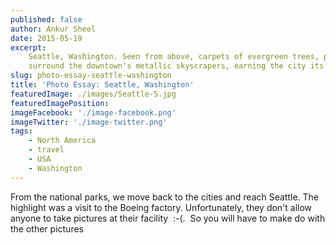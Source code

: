 ```yaml
---
published: false
author: Ankur Sheel
date: 2015-05-19
excerpt:
    Seattle, Washington. Seen from above, carpets of evergreen trees, pristine blue waters, and snowy white mountains
    surround the downtown's metallic skyscrapers, earning the city its nickname The Emerald City.
slug: photo-essay-seattle-washington
title: 'Photo Essay: Seattle, Washington'
featuredImage: ./images/Seattle-5.jpg
featuredImagePosition:
imageFacebook: './image-facebook.png'
imageTwitter: './image-twitter.png'
tags:
    - North America
    - travel
    - USA
    - Washington
---
```


From the national parks, we move back to the cities and reach Seattle. The highlight was a visit to the Boeing factory.
Unfortunately, they don't allow anyone to take pictures at their facility  :-(.  So you will have to make do with the
other pictures

<ImageGallery relativeDirectory={props.path} />
